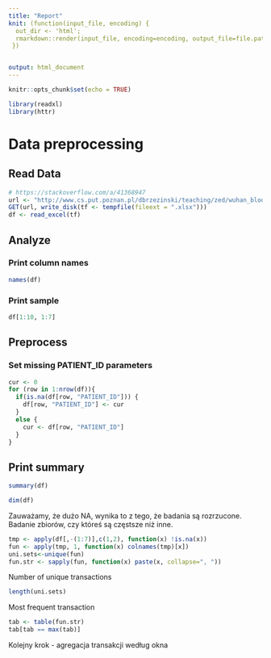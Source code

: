 ```yaml
---
title: "Report"
knit: (function(input_file, encoding) {
  out_dir <- 'html';
  rmarkdown::render(input_file, encoding=encoding, output_file=file.path(dirname(input_file), out_dir, 'index.html'))
 })


output: html_document
---
```


```r
knitr::opts_chunk$set(echo = TRUE)
```

```r
library(readxl)
library(httr)
```
# Data preprocessing
## Read Data
```r
# https://stackoverflow.com/a/41368947
url <- "http://www.cs.put.poznan.pl/dbrzezinski/teaching/zed/wuhan_blood_sample_data_Jan_Feb_2020.xlsx"
GET(url, write_disk(tf <- tempfile(fileext = ".xlsx")))
df <- read_excel(tf)
```

## Analyze
### Print column names
```r
names(df)
```


### Print sample
```r
df[1:10, 1:7]
```

## Preprocess
### Set missing PATIENT_ID parameters
```r
cur <- 0
for (row in 1:nrow(df)){
  if(is.na(df[row, "PATIENT_ID"])) {
    df[row, "PATIENT_ID"] <- cur
  }
  else {
    cur <- df[row, "PATIENT_ID"]
  }
}
```

## Print summary
```r
summary(df)
```

```r
dim(df)
```

Zauważamy, że dużo NA, wynika to z tego, że badania są rozrzucone.
Badanie zbiorów, czy któreś są częstsze niż inne.
```r
tmp <- apply(df[,-(1:7)],c(1,2), function(x) !is.na(x))
fun <- apply(tmp, 1, function(x) colnames(tmp)[x])
uni.sets<-unique(fun)
fun.str <- sapply(fun, function(x) paste(x, collapse=", "))
```

Number of unique transactions
```r
length(uni.sets)
```
Most frequent transaction
```r
tab <- table(fun.str)
tab[tab == max(tab)]
```

Kolejny krok - agregacja transakcji według okna
